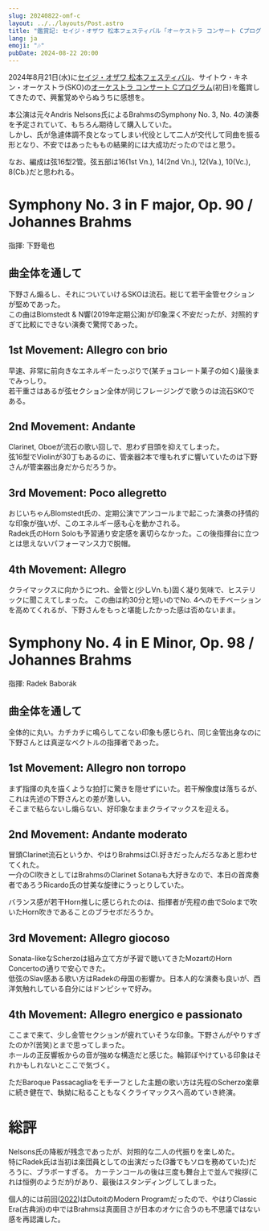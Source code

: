 ```yaml
---
slug: 20240822-omf-c
layout: ../../layouts/Post.astro
title: "鑑賞記: セイジ・オザワ 松本フェスティバル「オーケストラ コンサート Cプログラム」"
lang: ja
emoji: "🎶"
pubDate: 2024-08-22 20:00
---
```


2024年8月21日(水)に[セイジ・オザワ 松本フェスティバル](https://ozawa-festival.com)、サイトウ・キネン・オーケストラ(SKO)の[オーケストラ コンサート Cプログラム](https://www.ozawa-festival.com/programs/2024/orchestra-c.html)(初日)を鑑賞してきたので、興奮覚めやらぬうちに感想を。

本公演は元々Andris Nelsons氏によるBrahmsのSymphony No. 3, No. 4の演奏を予定されていて、もちろん期待して購入していた。  
しかし、氏が急遽体調不良となってしまい代役として二人が交代して同曲を振る形となり、不安ではあったももの結果的には大成功だったのではと思う。

なお、編成は弦16型2管。弦五部は16(1st Vn.), 14(2nd Vn.), 12(Va.), 10(Vc.), 8(Cb.)だと思われる。

# Symphony No. 3 in F major, Op. 90 / Johannes Brahms

指揮: 下野竜也

## 曲全体を通して

下野さん煽るし、それについていけるSKOは流石。総じて若干金管セクションが堅めであった。  
この曲はBlomstedt & N響(2019年定期公演)が印象深く不安だったが、対照的すぎて比較にできない演奏で驚愕であった。

## 1st Movement: Allegro con brio

早速、非常に前向きなエネルギーたっぷりで(某チョコレート菓子の如く)最後までみっしり。  
若干重さはあるが弦セクション全体が同じフレージングで歌うのは流石SKOである。

## 2nd Movement: Andante

Clarinet, Oboeが流石の歌い回しで、思わず目頭を抑えてしまった。  
弦16型でViolinが30丁もあるのに、管楽器2本で埋もれずに響いていたのは下野さんが管楽器出身だからだろうか。

## 3rd Movement: Poco allegretto

おじいちゃんBlomstedt氏の、定期公演でアンコールまで起こった演奏の抒情的な印象が強いが、このエネルギー感も心を動かされる。  
Radek氏のHorn Soloも予習通り安定感を裏切らなかった。この後指揮台に立つとは思えないパフォーマンス力で脱帽。

## 4th Movement: Allegro

クライマックスに向かうにつれ、金管と(少しVn.も)固く凝り気味で、ヒステリックに聞こえてしまった。
この曲は約30分と短いのでNo. 4へのモチベーションを高めてくれるが、下野さんをもっと堪能したかった感は否めないまま。

# Symphony No. 4 in E Minor, Op. 98 / Johannes Brahms

指揮: Radek Baborák

## 曲全体を通して

全体的に丸い。カチカチに鳴らしてこない印象も感じられ、同じ金管出身なのに下野さんとは真逆なベクトルの指揮者であった。

## 1st Movement: Allegro non torropo

まず指揮の丸を描くような拍打に驚きを隠せずにいた。若干解像度は落ちるが、これは先述の下野さんとの差が激しい。  
そこまで粘らないし煽らない、好印象なままクライマックスを迎える。

## 2nd Movement: Andante moderato

冒頭Clarinet流石というか、やはりBrahmsはCl.好きだったんだろなあと思わせてくれた。  
一介のCl吹きとしてはBrahmsのClarinet Sotanaも大好きなので、本日の首席奏者であろうRicardo氏の甘美な旋律にうっとりしていた。

バランス感が若干Horn推しに感じられたのは、指揮者が先程の曲でSoloまで吹いたHorn吹きであることのブラセボだろうか。

## 3rd Movement: Allegro giocoso

Sonata-likeなScherzoは組み立て方が予習で聴いてきたMozartのHorn Concertoの通りで安心できた。  
低弦のSlav感ある歌い方はRadekの母国の影響か。日本人的な演奏も良いが、西洋気触れしている自分にはドンピシャで好み。

## 4th Movement: Allegro energico e passionato

ここまで来て、少し金管セクションが疲れていそうな印象。下野さんがやりすぎたのか?(苦笑)とまで思ってしまった。  
ホールの正反響板からの音が強めな構造だと感じた。輪郭ぼやけている印象はそれかもしれないとここで気づく。

ただBaroque Passacagliaをモチーフとした主題の歌い方は先程のScherzo楽章に続き健在で、執拗に粘ることもなくクライマックスへ高めていき終演。

# 総評

Nelsons氏の降板が残念であったが、対照的な二人の代振りを楽しめた。  
特にRadek氏は当初は楽団員としての出演だった(3番でもソロを務めていた)だろうに、ブラボーすぎる。
カーテンコールの後は三度も舞台上で並んで挨拶(これは恒例のようだが)があり、最後はスタンディングしてしまった。

個人的には前回([2022](https://www.ozawa-festival.com/programs/2022/orchestra.html))はDutoitのModern Programだったので、やはりClassic Era(古典派)の中ではBrahmsは真面目さが日本のオケに合うのも不思議ではない感を再認識した。
